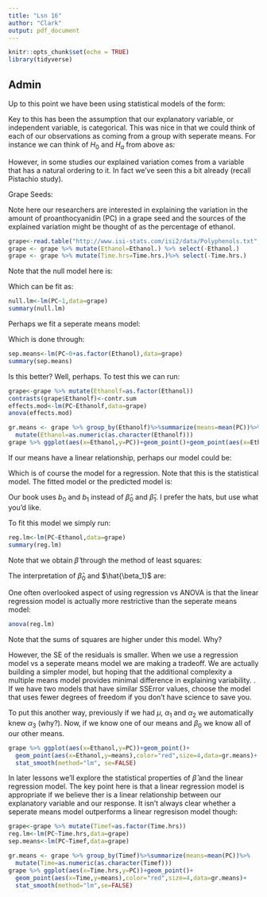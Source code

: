 ```yaml
---
title: "Lsn 16"
author: "Clark"
output: pdf_document
---
```


```r
knitr::opts_chunk$set(echo = TRUE)
library(tidyverse)
```

## Admin

Up to this point we have been using statistical models of the form:

\vspace{1.in}

Key to this has been the assumption that our explanatory variable, or independent variable, is categorical.  This was nice in that we could think of each of our observations as coming from a group with seperate means.  For instance we can think of $H_0$ and $H_a$ from above as:

\vspace{1.in}

However, in some studies our explained variation comes from a variable that has a natural ordering to it.  In fact we've seen this a bit already (recall Pistachio study).  

Grape Seeds:  

Note here our researchers are interested in explaining the variation in the amount of proanthocyanidin (PC) in a grape seed and the sources of the explained variation might be thought of as the percentage of ethanol.

```r
grape<-read.table("http://www.isi-stats.com/isi2/data/Polyphenols.txt",header=T)
grape <- grape %>% mutate(Ethanol=Ethanol.) %>% select(-Ethanol.)
grape <- grape %>% mutate(Time.hrs=Time.hrs.)%>% select(-Time.hrs.)
```

Note that the null model here is:

\vspace{1.in}

Which can be fit as:
```r
null.lm<-lm(PC~1,data=grape)
summary(null.lm)
```

Perhaps we fit a seperate means model:

\vspace{1.in}

Which is done through:

```r
sep.means<-lm(PC~0+as.factor(Ethanol),data=grape)
summary(sep.means)
```
Is this better?  Well, perhaps.  To test this we can run:

```r
grape<-grape %>% mutate(Ethanolf=as.factor(Ethanol))
contrasts(grape$Ethanolf)<-contr.sum
effects.mod<-lm(PC~Ethanolf,data=grape)
anova(effects.mod)
```

\vspace{1.in}

```r
gr.means <- grape %>% group_by(Ethanolf)%>%summarize(means=mean(PC))%>%
  mutate(Ethanol=as.numeric(as.character(Ethanolf)))
grape %>% ggplot(aes(x=Ethanol,y=PC))+geom_point()+geom_point(aes(x=Ethanol,y=means),color="red",size=4,data=gr.means)
```

If our means have a linear relationship, perhaps our model could be:

\vspace{1.in}

Which is of course the model for a regression.  Note that this is the statistical model.  The fitted model or the predicted model is:

\vspace{1.in}

Our book uses $b_0$ and $b_1$ instead of $\hat{\beta}_0$ and $\hat{\beta}_1$.  I prefer the hats, but use what you'd like.

To fit this model we simply run:

```r
reg.lm<-lm(PC~Ethanol,data=grape)
summary(reg.lm)
```

Note that we obtain $\hat{\beta}$ through the method of least squares:

\vspace{1.in}

The interpretation of $\hat{\beta}_0$ and $\hat{\beta_1}$ are:

One often overlooked aspect of using regression vs ANOVA is that the linear regression model is actually more restrictive than the seperate means model:

```r
anova(reg.lm)
```

Note that the sums of squares are higher under this model.  Why?

\vspace{.5in}

However, the SE of the residuals is smaller.  When we use a regression model vs a seperate means model we are making a tradeoff.  We are actually building a simpler model, but hoping that the additional complexity a multiple means model provides minimal difference in explaining variability.  \textbf{All things being equal we always prefer a simpler model}.  If we have two models that have similar SSError values, choose the model that uses fewer degrees of freedom if you don't have science to save you.

To put this another way, previously if we had $\mu$, $\alpha_1$ and $\alpha_2$ we automatically knew $\alpha_3$ (why?).  Now, if we know one of our means and $\beta_0$ we know all of our other means.

```r
grape %>% ggplot(aes(x=Ethanol,y=PC))+geom_point()+
  geom_point(aes(x=Ethanol,y=means),color="red",size=4,data=gr.means)+
  stat_smooth(method="lm", se=FALSE)
```

In later lessons we'll explore the statistical properties of $\hat{\beta}$ and the linear regression model.  The key point here is that a linear regression model is appropriate if we believe ther is a linear relationship between our explanatory variable and our response.  It isn't always clear whether a seperate means model outperforms a linear regresison model though:


```r
grape<-grape %>% mutate(Timef=as.factor(Time.hrs))
reg.lm<-lm(PC~Time.hrs,data=grape)
sep.means<-lm(PC~Timef,data=grape)
```


```r

gr.means <- grape %>% group_by(Timef)%>%summarize(means=mean(PC))%>%
  mutate(Time=as.numeric(as.character(Timef)))
grape %>% ggplot(aes(x=Time.hrs,y=PC))+geom_point()+
  geom_point(aes(x=Time,y=means),color="red",size=4,data=gr.means)+
  stat_smooth(method="lm",se=FALSE)
```

